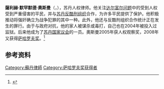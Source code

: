 '''薩利赫·默罕默德·奧斯曼'''（{{lang-en|'''Salih Mahmoud Osman'''}}，{{bd|1957年||||Osman, Salih Mahmoud}}），苏丹人权律师。他关注[[达尔富尔问题|达尔富尔问题]]中的受到人权受到严重侵害的平民，并与[[苏丹反酷刑组织|苏丹反酷刑组织]]合作，为许多平民提供了保护。他积极推动将强奸确立为战争犯罪的其中一种。此外，他还与反酷刑组织合作统计正在发生的罪行。由于与政府对抗，他的家人被谋杀或毒打，自己也在2004年被投入过监狱。后来他成为了[[苏丹国家议会|苏丹国家议会]]的一员。奧斯曼2005年获人权观察奖，2008年又获得[[萨哈罗夫奖|萨哈罗夫奖]]。<ref>{{cite web |url=http://www.europarl.europa.eu/sides/getDoc.do?pubRef=-//EP//TEXT+IM-PRESS+20070906FCS10161+0+DOC+XML+V0//EN#title4 |title=2007 Sakharov Prize for Freedom of Thought |format= |work= |accessdate= |archive-date=2011-05-20 |archive-url=https://web.archive.org/web/20110520143335/http://www.europarl.europa.eu/sides/getDoc.do?pubRef=-%2F%2FEP%2F%2FTEXT+IM-PRESS+20070906FCS10161+0+DOC+XML+V0%2F%2FEN#title4 |dead-url=no }}</ref>

==参考资料==
{{reflist}}

{{薩哈羅夫獎獲得者}}

{{DEFAULTSORT:Osman, Salih Mahmoud}}
[[Category:蘇丹律師|Category:蘇丹律師]]
[[Category:萨哈罗夫奖获得者|Category:萨哈罗夫奖获得者]]